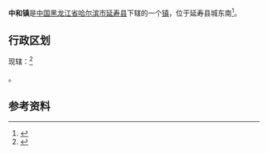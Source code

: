 {{中国乡级行政区|23/01/29/102/000
| 行政区全称 = 中和镇
| 上级行政区 = [[黑龙江省|黑龙江省]][[哈尔滨市|哈尔滨市]][[延寿县|延寿县]]
| 行政区类别 = [[镇|镇]]
| LowerDivisions = 6个行政村
| 总面积 = 134平方公里
| 户籍人口 = 2万
| 常住人口 = 
| 行政区划 = 
| 官方网站 =
| 邮政编码 =150000
| 毗邻行政区 =
}}

'''中和镇'''是[[中国|中国]][[黑龙江省|黑龙江省]][[哈尔滨市|哈尔滨市]][[延寿县|延寿县]]下辖的一个[[镇|镇]]，位于延寿县城东南<ref>{{Cite web |url=http://www.chinaquhua.cn/heilongjiang/ |title=中和镇 |accessdate=2011-08-17 |archive-date=2011-08-22 |archive-url=https://web.archive.org/web/20110822123644/http://www.chinaquhua.cn/heilongjiang/ |dead-url=yes }}</ref>。

==行政区划==
现辖：<ref>{{PRC admin/ref sgc|23/01/29/102/000}}</ref>

{{PRC admin/children|23/01/29/102/000}}。

==参考资料==
{{reflist}}

{{PRC admin/navcat|23/01/29/102/000}}